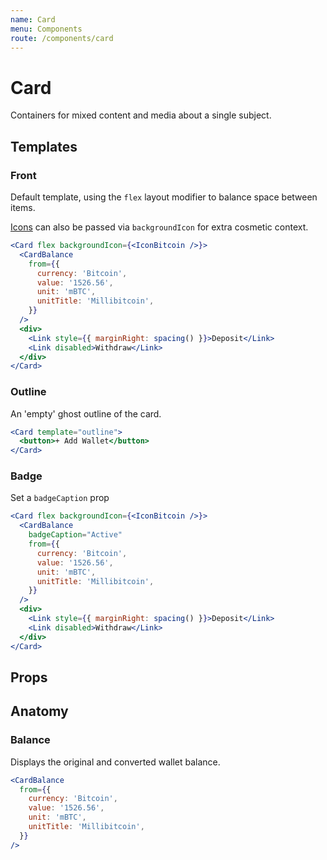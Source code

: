 ```yaml
---
name: Card
menu: Components
route: /components/card
---
```



# Card

Containers for mixed content and media about a single subject.

## Templates

### Front

Default template, using the `flex` layout modifier to balance space between items.

[Icons](../icons) can also be passed via `backgroundIcon` for extra cosmetic context.

```jsx react-live
<Card flex backgroundIcon={<IconBitcoin />}>
  <CardBalance
    from={{
      currency: 'Bitcoin',
      value: '1526.56',
      unit: 'mBTC',
      unitTitle: 'Millibitcoin',
    }}
  />
  <div>
    <Link style={{ marginRight: spacing() }}>Deposit</Link>
    <Link disabled>Withdraw</Link>
  </div>
</Card>
```

### Outline

An 'empty' ghost outline of the card.

```jsx react-live
<Card template="outline">
  <button>+ Add Wallet</button>
</Card>
```

### Badge

Set a `badgeCaption` prop

```jsx react-live
<Card flex backgroundIcon={<IconBitcoin />}>
  <CardBalance
    badgeCaption="Active"
    from={{
      currency: 'Bitcoin',
      value: '1526.56',
      unit: 'mBTC',
      unitTitle: 'Millibitcoin',
    }}
  />
  <div>
    <Link style={{ marginRight: spacing() }}>Deposit</Link>
    <Link disabled>Withdraw</Link>
  </div>
</Card>
```

## Props

<PropsTable of={Card} />

## Anatomy

### Balance

Displays the original and converted wallet balance.

```jsx react-live
<CardBalance
  from={{
    currency: 'Bitcoin',
    value: '1526.56',
    unit: 'mBTC',
    unitTitle: 'Millibitcoin',
  }}
/>
```

<PropsTable of={CardBalance} />

